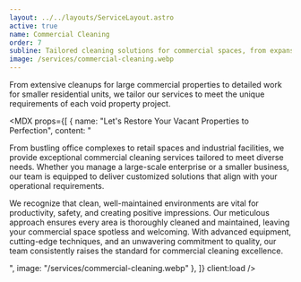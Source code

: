```yaml
---
layout: ../../layouts/ServiceLayout.astro
active: true
name: Commercial Cleaning
order: 7
subline: Tailored cleaning solutions for commercial spaces, from expansive office complexes to small businesses, customized to meet the unique demands of each environment.
image: /services/commercial-cleaning.webp
---
```



From extensive cleanups for large commercial properties to detailed work for smaller residential units, we tailor our services to meet the unique requirements of each void property project.

<MDX props={[
  {
    name: "Let's Restore Your Vacant Properties to Perfection",
    content: "<p>From bustling office complexes to retail spaces and industrial facilities, we provide exceptional commercial cleaning services tailored to meet diverse needs. Whether you manage a large-scale enterprise or a smaller business, our team is equipped to deliver customized solutions that align with your operational requirements.</p><p>We recognize that clean, well-maintained environments are vital for productivity, safety, and creating positive impressions. Our meticulous approach ensures every area is thoroughly cleaned and maintained, leaving your commercial space spotless and welcoming. With advanced equipment, cutting-edge techniques, and an unwavering commitment to quality, our team consistently raises the standard for commercial cleaning excellence.</p>",
    image: "/services/commercial-cleaning.webp"
  },
]} client:load />